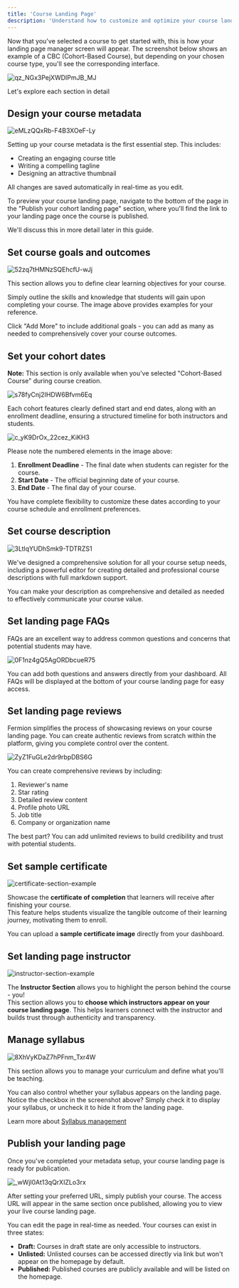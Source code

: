 ```yaml
---
title: 'Course Landing Page'
description: 'Understand how to customize and optimize your course landing page to attract learners and provide key course information.'
---
```


Now that you've selected a course to get started with, this is how your landing page manager screen will appear. The screenshot below shows an example of a CBC (Cohort-Based Course), but depending on your chosen course type, you'll see the corresponding interface.

![qz_NGx3PejXWDIPmJB_MJ](https://creator-assets.codedamn.com/fermion-instructor/01-08-2024/instructor_66467ae8ada1f52e23942268/qz_NGx3PejXWDIPmJB_MJ)

Let's explore each section in detail

## Design your course metadata

![eMLzQQxRb-F4B3XOeF-Ly](https://creator-assets.codedamn.com/fermion-instructor/01-08-2024/instructor_66467ae8ada1f52e23942268/eMLzQQxRb-F4B3XOeF-Ly)

Setting up your course metadata is the first essential step. This includes:

-   Creating an engaging course title
-   Writing a compelling tagline
-   Designing an attractive thumbnail

All changes are saved automatically in real-time as you edit.

To preview your course landing page, navigate to the bottom of the page in the "Publish your cohort landing page" section, where you'll find the link to your landing page once the course is published.

We'll discuss this in more detail later in this guide.

## Set course goals and outcomes

![52zq7tHMNzSQEhcfU-wJj](https://creator-assets.codedamn.com/fermion-instructor/01-08-2024/instructor_66467ae8ada1f52e23942268/52zq7tHMNzSQEhcfU-wJj)

This section allows you to define clear learning objectives for your course.

Simply outline the skills and knowledge that students will gain upon completing your course. The image above provides examples for your reference.

Click "Add More" to include additional goals - you can add as many as needed to comprehensively cover your course outcomes.

## Set your cohort dates

**Note:** This section is only available when you've selected "Cohort-Based Course" during course creation.

![s78fyCnj2IHDW6Bfvm6Eq](https://creator-assets.codedamn.com/fermion-instructor/01-08-2024/instructor_66467ae8ada1f52e23942268/s78fyCnj2IHDW6Bfvm6Eq)

Each cohort features clearly defined start and end dates, along with an enrollment deadline, ensuring a structured timeline for both instructors and students.

![c_yK9DrOx_22cez_KiKH3](https://creator-assets.codedamn.com/fermion-instructor/01-08-2024/instructor_66467ae8ada1f52e23942268/c_yK9DrOx_22cez_KiKH3)

Please note the numbered elements in the image above:

1. **Enrollment Deadline** - The final date when students can register for the course.
2. **Start Date** - The official beginning date of your course.
3. **End Date** - The final day of your course.

You have complete flexibility to customize these dates according to your course schedule and enrollment preferences.

## Set course description

![3LtlqYUDhSmk9-TDTRZS1](https://creator-assets.codedamn.com/fermion-instructor/01-08-2024/instructor_66467ae8ada1f52e23942268/3LtlqYUDhSmk9-TDTRZS1)

We've designed a comprehensive solution for all your course setup needs, including a powerful editor for creating detailed and professional course descriptions with full markdown support.

You can make your description as comprehensive and detailed as needed to effectively communicate your course value.

## Set landing page FAQs

FAQs are an excellent way to address common questions and concerns that potential students may have.

![0F1nz4gQ5AgORDbcueR75](https://creator-assets.codedamn.com/fermion-instructor/01-08-2024/instructor_66467ae8ada1f52e23942268/0F1nz4gQ5AgORDbcueR75)

You can add both questions and answers directly from your dashboard. All FAQs will be displayed at the bottom of your course landing page for easy access.

## Set landing page reviews

Fermion simplifies the process of showcasing reviews on your course landing page. You can create authentic reviews from scratch within the platform, giving you complete control over the content.

![ZyZ1FuGLe2dr9rbpDBS6G](https://creator-assets.codedamn.com/fermion-instructor/01-08-2024/instructor_66467ae8ada1f52e23942268/ZyZ1FuGLe2dr9rbpDBS6G)

You can create comprehensive reviews by including:

1. Reviewer's name
2. Star rating
3. Detailed review content
4. Profile photo URL
5. Job title
6. Company or organization name

The best part? You can add unlimited reviews to build credibility and trust with potential students.

## Set sample certificate

![certificate-section-example](https://67d6ad5ef66ee0901532fd2f.storage.fermion.app/public-uncached/object-store-public-files/uploads/15-10-2025/chrome_zRAq7i9j9c.mqfppv.png)

Showcase the **certificate of completion** that learners will receive after finishing your course.  
This feature helps students visualize the tangible outcome of their learning journey, motivating them to enroll.

You can upload a **sample certificate image** directly from your dashboard.  



## Set landing page instructor

![instructor-section-example](https://67d6ad5ef66ee0901532fd2f.storage.fermion.app/public-uncached/object-store-public-files/uploads/15-10-2025/chrome_9H0yYQ84d2.vijskv.png)

The **Instructor Section** allows you to highlight the person behind the course - you!  
This section allows you to **choose which instructors appear on your course landing page**. This helps learners connect with the instructor and builds trust through authenticity and transparency.


## Manage syllabus

![8XhVyKDaZ7hPFnm_Txr4W](https://creator-assets.codedamn.com/fermion-instructor/01-08-2024/instructor_66467ae8ada1f52e23942268/8XhVyKDaZ7hPFnm_Txr4W)

This section allows you to manage your curriculum and define what you'll be teaching.

You can also control whether your syllabus appears on the landing page. Notice the checkbox in the screenshot above? Simply check it to display your syllabus, or uncheck it to hide it from the landing page.

Learn more about [Syllabus management](/setting-up-course/syllabus)

## Publish your landing page

Once you've completed your metadata setup, your course landing page is ready for publication.

![_wWjl0At13qQrXIZLo3rx](https://creator-assets.codedamn.com/fermion-instructor/01-08-2024/instructor_66467ae8ada1f52e23942268/_wWjl0At13qQrXIZLo3rx)

After setting your preferred URL, simply publish your course. The access URL will appear in the same section once published, allowing you to view your live course landing page.

You can edit the page in real-time as needed. Your courses can exist in three states:

-   **Draft:** Courses in draft state are only accessible to instructors.
-   **Unlisted:** Unlisted courses can be accessed directly via link but won't appear on the homepage by default.
-   **Published:** Published courses are publicly available and will be listed on the homepage.
